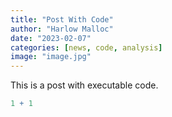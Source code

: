 ```yaml
---
title: "Post With Code"
author: "Harlow Malloc"
date: "2023-02-07"
categories: [news, code, analysis]
image: "image.jpg"
---
```


This is a post with executable code.

```r
1 + 1
```
